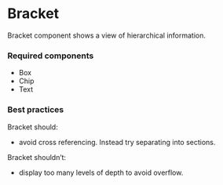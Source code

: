 <Meta title="Components/Bracket/Bracket" />

# Bracket

Bracket component shows a view of hierarchical information.

### Required components

- Box
- Chip
- Text

### Best practices

Bracket should:
- avoid cross referencing. Instead try separating into sections.

Bracket shouldn’t:
- display too many levels of depth to avoid overflow.